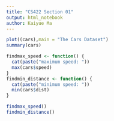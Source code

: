 ```yaml
---
title: "CS422 Section 01"
output: html_notebook
author: Kaiyue Ma
---
```



```r
plot((cars),main = "The Cars Dataset")
summary(cars)

findmax_speed <- function() {
  cat(paste("maximum speed: "))
  max(cars$speed)
}
findmin_distance <- function() {
  cat(paste("minimum speed: "))
  min(cars$dist)
}
```
```r
findmax_speed()
findmin_distance()
```

